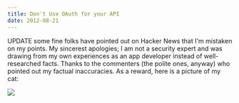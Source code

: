 ```yaml
---
title: Don't Use OAuth for your API
date: 2012-08-21
---
```



UPDATE some fine folks have pointed out on Hacker News that I'm mistaken on my points. My sincerest apologies; I am not a security expert and was drawing from my own experiences as an app developer instead of well-researched facts. Thanks to the commenters (the polite ones, anyway) who pointed out my factual inaccuracies. As a reward, here is a picture of my cat:

![](B395949B27DF41CCAE5BC3634D527807.jpg)
  